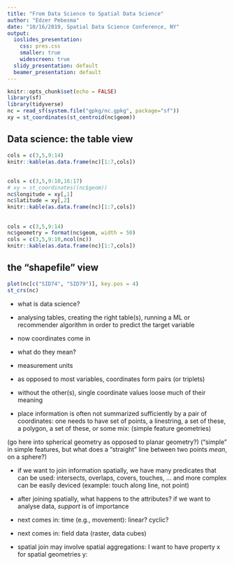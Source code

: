 ```yaml
---
title: "From Data Science to Spatial Data Science"
author: "Edzer Pebesma"
date: "10/16/2019, Spatial Data Science Conference, NY"
output:
  ioslides_presentation:
    css: pres.css
    smaller: true
    widescreen: true
  slidy_presentation: default
  beamer_presentation: default
---
```


```r
knitr::opts_chunk$set(echo = FALSE)
library(sf)
library(tidyverse)
nc = read_sf(system.file("gpkg/nc.gpkg", package="sf"))
xy = st_coordinates(st_centroid(nc$geom))
```

## Data science: the table view

```r
cols = c(3,5,9:14)
knitr::kable(as.data.frame(nc)[1:7,cols])
```

##
```r
cols = c(3,5,9:10,16:17)
# xy = st_coordinates((nc$geom))
nc$longitude = xy[,1]
nc$latitude = xy[,2]
knitr::kable(as.data.frame(nc)[1:7,cols])
```

##
```r
cols = c(3,5,9:14)
nc$geometry = format(nc$geom, width = 50)
cols = c(3,5,9:10,ncol(nc))
knitr::kable(as.data.frame(nc)[1:7,cols])
```

## the "shapefile" view


```r
plot(nc[c("SID74", "SID79")], key.pos = 4)
st_crs(nc)
```


- what is data science?
- analysing tables, creating the right table(s), running a ML or recommender algorithm in order to predict the target variable
- now coordinates come in
- what do they mean?

- measurement units
- as opposed to most variables, coordinates form pairs (or triplets)
- without the other(s), single coordinate values loose much of their meaning

- place information is often not summarized sufficiently by a pair of coordinates: one needs to have set of points, a linestring, a set of these, a polygon, a set of these, or some mix: (simple feature geometries)

(go here into spherical geometry as opposed to planar geometry?)
("simple" in simple features, but what does a "straight" line between two points _mean_, on a sphere?)

- if we want to join information spatially, we have many predicates that can be used: intersects, overlaps, covers, touches, ... and more complex can be easily deviced (example: touch along line, not point)

- after joining spatially, what happens to the attributes? if we want to analyse data, _support_ is of importance

- next comes in: time (e.g., movement): linear? cyclic?

- next comes in: field data (raster, data cubes)

- spatial join may involve spatial aggregations:
  I want to have property x for spatial geometries y:
